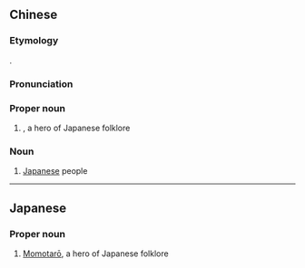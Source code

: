 ==Chinese==
{{zh-forms|type=12}}
{{wikipedia|lang=zh}}

===Etymology===
{{bor|zh|ja|-}} {{ja-r|桃%太%郎|^もも%た%ろう}}.

===Pronunciation===
{{zh-pron
|m=Táotàiláng,er=1
|c=tou4 taai3 long4
|cat=pn,n
}}

===Proper noun===
{{zh-proper noun}}

# {{w|Momotarō}}, a hero of Japanese folklore

===Noun===
{{zh-noun}}

# {{lb|zh|figurative}} [[Japanese]] people

----

==Japanese==
{{ja-kanjitab|もも|た|ろう}}

===Proper noun===
{{ja-pos|proper noun|ももたろう}}
# [[w:Momotarō|Momotarō]], a hero of Japanese folklore